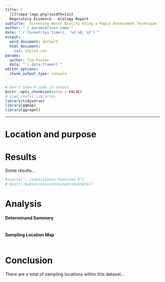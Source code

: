 ```yaml
---
title: |
  ![](sepa-logo.png){width=1in}  
  Regulatory Evidence - Ecology Report
subtitle:  Screening Water Quality Using a Rapid Assessment Technique for Freshwater Invertebrate
author: "`r params$river_name`"
date: "`r format(Sys.time(), '%d %B, %Y')`"
output:
  word_document: default
  html_document:
    css: styles.css
params:
  author: Tim Foster
  data: "`r data.frame()`"
editor_options:
  chunk_output_type: console
---
```


```r
# Don't show R code in output
knitr::opts_chunk$set(echo = FALSE)
# Load useful libraries
library(tidyverse)
library(ggmap)
library(ggrepel)
```

<hr>

# Location and purpose


# Results

Some results...

```r
#source("../consistency-function.R")
# knitr::kable(consistency(params$data))
```

# Analysis

#### Determinand Summary

```r


```

#### Sampling Location Map


```r

```

# Conclusion

There are a total of sampling locations within this dataset...
